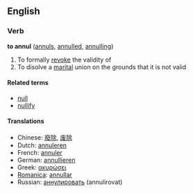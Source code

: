==English==
===Verb===
'''to annul''' ([[annuls]], [[annulled]], [[annulling]])
#To formally [[revoke]] the validity of
#To disolve a [[marital]] union on the grounds that it is not valid

====Related terms====
*[[null]]
*[[nullify]]

====Translations====
*Chinese: [[廢除]], [[废除]]
*Dutch: [[annuleren]]
*French: [[annuler]]
*German: [[annullieren]]
*Greek: [[ακυρώσει]]
*[[Romanica]]: [[annullar]]
*Russian: [[аннулировать]] (annulirovat)